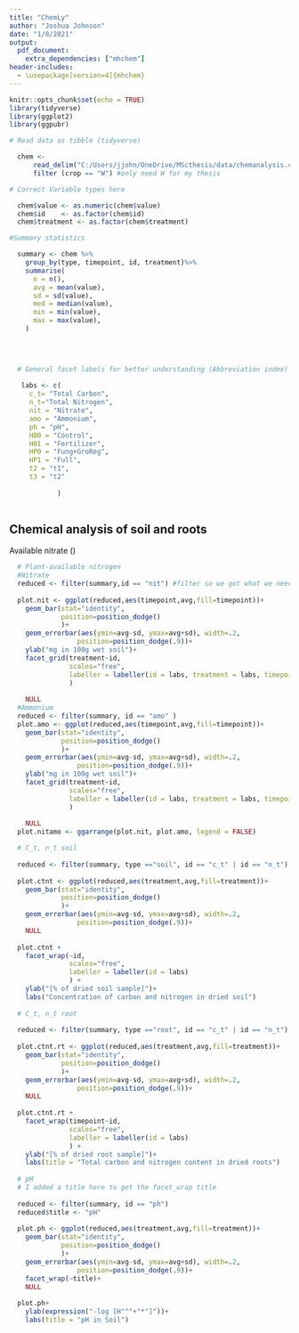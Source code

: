 ```yaml
---
title: "ChemLy"
author: "Joshua Johnson"
date: "1/8/2021"
output: 
  pdf_document:
    extra_dependencies: ["mhchem"]
header-includes:
  - \usepackage[version=4]{mhchem}
---
```


```r
knitr::opts_chunk$set(echo = TRUE)
library(tidyverse)
library(ggplot2)
library(ggpubr)
```

```r

# Read data as tibble (tidyverse)

  chem <- 
      read_delim("C:/Users/jjohn/OneDrive/MScthesis/data/chemanalysis.csv",",",) %>%
      filter (crop == "W") #only need W for my thesis

# Correct Variable types here 

  chem$value <- as.numeric(chem$value)
  chem$id    <- as.factor(chem$id)
  chem$treatment <- as.factor(chem$treatment)

#Summary statistics 

  summary <- chem %>%
    group_by(type, timepoint, id, treatment)%>%                     
    summarise(
      n = n(),
      avg = mean(value),
      sd = sd(value),
      med = median(value),
      min = min(value),
      max = max(value),
    )

  

  
  # General facet labels for better understanding (Abbreviation index)
  
   labs <- c(
     c_t= "Total Carbon",
     n_t="Total Nitrogen",
     nit = "Nitrate",
     amo = "Ammonium",
     ph = "pH",
     H00 = "Control",
     H01 = "Fertilizer",
     HP0 = "Fung+GroReg",
     HP1 = "Full",
     t2 = "t1",
     t3 = "t2"
     
            )
   
```


## Chemical analysis of soil and roots 

Available nitrate (\ce{NO3-})
```r

  # Plant-available nitrogen
  #Nitrate
  reduced <- filter(summary,id == "nit") #filter so we got what we need
  
  plot.nit <- ggplot(reduced,aes(timepoint,avg,fill=timepoint))+
    geom_bar(stat="identity", 
             position=position_dodge()
             )+
    geom_errorbar(aes(ymin=avg-sd, ymax=avg+sd), width=.2,
                 position=position_dodge(.9))+
    ylab("mg in 100g wet soil")+
    facet_grid(treatment~id,
               scales="free",
               labeller = labeller(id = labs, treatment = labs, timepoint = labs)
               )
   
    NULL
  #Ammonium
  reduced <- filter(summary, id == "amo" )
  plot.amo <- ggplot(reduced,aes(timepoint,avg,fill=timepoint))+
    geom_bar(stat="identity", 
             position=position_dodge()
             )+
    geom_errorbar(aes(ymin=avg-sd, ymax=avg+sd), width=.2,
                 position=position_dodge(.9))+
    ylab("mg in 100g wet soil")+
    facet_grid(treatment~id,
               scales="free",
               labeller = labeller(id = labs, treatment = labs, timepoint = labs)
               )
   
    NULL
  plot.nitamo <- ggarrange(plot.nit, plot.amo, legend = FALSE)
```



```r

  
  
  # C_t, n_t soil
  
  reduced <- filter(summary, type =="soil", id == "c_t" | id == "n_t")
  
  plot.ctnt <- ggplot(reduced,aes(treatment,avg,fill=treatment))+
    geom_bar(stat="identity", 
             position=position_dodge()
             )+
    geom_errorbar(aes(ymin=avg-sd, ymax=avg+sd), width=.2,
                 position=position_dodge(.9))+
    NULL
  
  plot.ctnt + 
    facet_wrap(~id,
               scales="free",
               labeller = labeller(id = labs)
               ) +
    ylab("[% of dried soil sample]")+
    labs("Concentration of carbon and nitrogen in dried soil")
  
  # C_t, n_t root
  
  reduced <- filter(summary, type =="root", id == "c_t" | id == "n_t")
  
  plot.ctnt.rt <- ggplot(reduced,aes(treatment,avg,fill=treatment))+
    geom_bar(stat="identity", 
             position=position_dodge()
             )+
    geom_errorbar(aes(ymin=avg-sd, ymax=avg+sd), width=.2,
                 position=position_dodge(.9))+
    NULL
  
  plot.ctnt.rt + 
    facet_wrap(timepoint~id,
               scales="free",
               labeller = labeller(id = labs)
               ) +
    ylab("[% of dried root sample]")+
    labs(title = "Total carbon and nitrogen content in dried roots")
  
  # pH
  # I added a title here to get the facet_wrap title 
  
  reduced <- filter(summary, id == "ph")
  reduced$title <- "pH"
  
  plot.ph <- ggplot(reduced,aes(treatment,avg,fill=treatment))+
    geom_bar(stat="identity", 
             position=position_dodge()
             )+
    geom_errorbar(aes(ymin=avg-sd, ymax=avg+sd), width=.2,
                 position=position_dodge(.9))+
    facet_wrap(~title)+
    NULL
  
  plot.ph+
    ylab(expression("-log [H"^"+"*"]"))+
    labs(title = "pH in Soil")
  
```